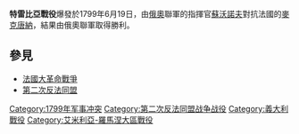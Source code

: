 {{For|漢尼拔的特雷比亞戰役|特雷比亞戰役}}
{{Infobox Military Conflict
|conflict=特雷比亞戰役
|image=[[Image:Suvorov_Trebbia.jpg|300px]]
|caption=
|partof=[[法國大革命戰爭|法國大革命戰爭]]
|date=1799年6月17日 – 6月19日 
|place=[[特雷比亞河|特雷比亞河]]，位於今日的[[義大利|義大利]]
|result=俄奧聯軍獲勝
|combatant1={{flagicon|France}} [[法蘭西第一共和|法蘭西共和國]]
|combatant2={{flagicon|Russia}} [[俄羅斯帝國|俄羅斯帝國]]<br>[[File:Flag_of_Austria.svg|20px]][[奧地利大公國|奧地利大公國]]
|commander1=[[埃蒂安-雅克-約瑟夫-亞歷山大·麥克唐納|麥克唐納]]
|commander2=[[亞歷山大·蘇沃洛夫|亞歷山大·蘇沃洛夫]]
|strength1= 36,000人
|strength2= 45,000人的俄奧聯軍
|casualties1= 12,000戰死、受傷或被俘擄
|casualties2= 5,500戰死、受傷或失蹤
}}{{Campaignbox Second Coalition}}
{{Campaignbox 法國大革命戰爭中的義大利戰役}}

'''特雷比亞戰役'''爆發於1799年6月19日，由[[俄羅斯帝國|俄]][[奧地利大公國|奧]]聯軍的指揮官[[亞歷山大·蘇沃洛夫|蘇沃諾夫]]對抗法國的[[埃蒂安-雅克-約瑟夫-亞歷山大·麥克唐納|麥克唐納]]，結果由俄奧聯軍取得勝利。

== 參見 ==
*[[法國大革命戰爭|法國大革命戰爭]]
*[[第二次反法同盟|第二次反法同盟]]

{{法國大革命}}
[[Category:1799年军事冲突|Category:1799年军事冲突]]
[[Category:第二次反法同盟战争战役|Category:第二次反法同盟战争战役]]
[[Category:義大利戰役|Category:義大利戰役]]
[[Category:艾米利亞-羅馬涅大區戰役|Category:艾米利亞-羅馬涅大區戰役]]